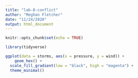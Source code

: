 ```yaml
---
title: "lab-8-conflict"
author: "Meghan Fletcher"
date: "11/24/2020"
output: html_document
---
```


```r
knitr::opts_chunk$set(echo = TRUE)

library(tidyverse)

```


```r
ggplot(data = storms, aes(x = pressure, y = wind)) +
	geom_hex() + 
  scale_fill_gradient(low = "black", high = "magenta") +
  theme_minimal()
```







